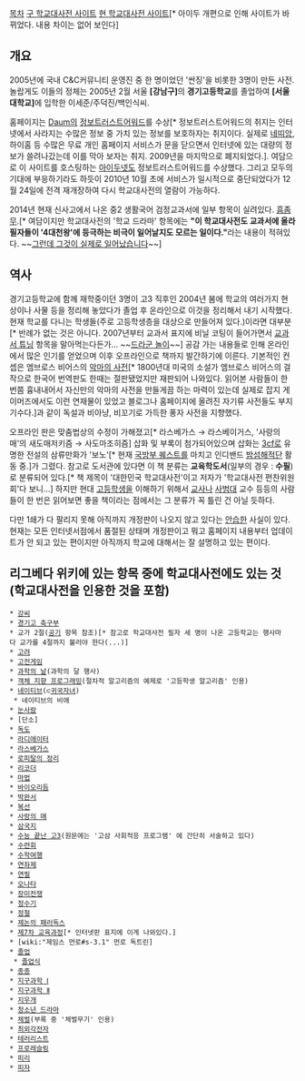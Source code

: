 [[목차]]
[http://old.idoo.net/?menu=schooldic  구 학교대사전 사이트]
[http://dic.idoo.net/  현 학교대사전 사이트][* 아이두 개편으로 인해 사이트가 바뀌었다. 내용 차이는 없어 보인다]

== 개요 ==
2005년에 국내 C&C커뮤니티 운영진 중 한 명이었던 '싼징'을 비롯한 3명이 만든 사전. 놀랍게도 이들의 정체는 2005년 2월 서울 '''[강남구]'''의 '''경기고등학교'''를 졸업하여 '''[서울대학교]'''에 입학한 이세준/주덕진/백인식씨.

홈페이지는 [[Daum]]의 [http://trust.daum.net/daum/main.htm 정보트러스트어워드]를 수상[* 정보트러스트어워드의 취지는 인터넷에서 사라지는 수많은 정보 중 가치 있는 정보를 보호하자는 취지이다. 실제로 [[네띠앙]], 하이홈 등 수많은 무료 개인 홈페이지 서비스가 문을 닫으면서 인터넷에 있는 대량의 정보가 쓸려나갔는데 이를 막아 보자는 취지. 2009년을 마지막으로 폐지되었다.]. 여담으로 이 사이트를 호스팅하는 [[아이두넷]]도 정보트러스트어워드를 수상했다. 그리고 모두의 기대에 부응하기라도 하듯이 2010년 10월 초에 서비스가 일시적으로 중단되었다가 12월 24일에 전격 재개장하여 다시 학교대사전의 열람이 가능하다.

2014년 현재 신사고에서 나온 중2 생활국어 검정교과서에 일부 항목이 실려있다. [[흠좀무]].[* 여담이지만 학교대사전의 '학교 드라마' 항목에는 '''"이 학교대사전도 교과서에 올라 필자들이 '4대천왕'에 등극하는 비극이 일어날지도 모르는 일이다."'''라는 내용이 적혀있다. ~~[[그런데 그것이 실제로 일어났습니다]]~~]

== 역사 ==
경기고등학교에 함께 재학중이던 3명이 고3 직후인 2004년 봄에 학교의 여러가지 현상이나 사물 등을 정리해 놓았다가 졸업 후 온라인으로 이것을 정리해서 내기 시작했다. 현재 학교를 다니는 학생들(주로 고등학생층을 대상으로 만들어져 있다.)이라면 대부분[* 반례가 없는 것은 아니다. 2007년부터 교과서 표지에 비닐 코팅이 들어가면서 [[교과서 튜닝]] 항목을 말아먹는다든가... ~~[[하지만 유성펜이 나타나면 어떨까? 유! 성! 펜!|드라군 놀이]]~~] 공감 가는 내용들로 인해 온라인에서 많은 인기를 얻었으며 이후 오프라인으로 책까지 발간하기에 이른다. 기본적인 컨셉은 엠브로스 비어스의 [[악마의 사전]][* 1800년대 미국의 소설가 엠브로스 비어스의 걸작으로 한국어 번역판도 한때는 절판됐었지만 재판되어 나와있다. 읽어본 사람들이 한 번쯤 흉내내어서 자신만의 악마의 사전을 만들게끔 하는 마력이 있는데 실제로 잡지 게이머즈에서도 이런 연재물이 있었고 블로그나 홈페이지에 올려진 자기류 사전들도 부지기수다.]과 같이 독설과 비아냥, 비꼬기로 가득한 풍자 사전을 지향했다.

오프라인 판은 맞춤법상의 수정이 가해졌고[* 라스베가스 → 라스베이거스, '사랑의 매'의 새도매저키즘 → 사도마조히즘] 삽화 및 부록이 첨가되어있으며 삽화는 [[3cf]]로 유명한 전설의 삼류만화가 '보노'[* 현재 [[국방부 퀘스트]]를 마치고 인디밴드 [[밤섬해적단]] 활동 중.]가 그렸다. 참고로 도서관에 있다면 이 책 분류는 '''교육학도서'''(일부의 경우 : '''수필''')로 분류되어 있다.[* 책 제목이 '대한민국 학교대사전'이고 저자가 '학교대사전 편찬위원회'다 보니...] 하지만 현대 [[고등학생]]을 이해하기 위해서 [[교사]]나 [[사범대]] 교수 등등의 사람들이 한 번은 읽어보면 좋을 책이라는 점에서는 그 분류가 꼭 틀린 건 아닐 듯하다.

다만 1쇄가 다 팔리지 못해 아직까지 개정판이 나오지 않고 있다는 [[안습]]한 사실이 있다. 현재는 모든 인터넷서점에서 품절된 상태며 개정판이고 뭐고 홈페이지 내용부터 업데이트가 안 되고 있는 편이지만 아직까지 학교에 대해서는 잘 설명하고 있는 편이다.

== 리그베다 위키에 있는 항목 중에 학교대사전에도 있는 것(학교대사전을 인용한 것을 포함) ==
 * [[강씨]]
 * [[경기고 축구부]]
 * 교가 2절([[공기]] 항목 참조)[* 참고로 학교대사전 필자 세 명이 나온 고등학교는 행사마다 교가를 4절까지 불러야 한다(...)]
 * [[고려]]
 * [[고전게임]]
 * [[과학의 날]](과학의 달 행사)
 * [[객체 지향 프로그래밍]](절차적 알고리즘의 예제로 '고등학생 알고리즘' 인용)
 * [[네이티브]](⊂[[귀국자녀]])
  * 네이티브의 비애
 * [[눈사람]]
 * [단소]
 * [[독도]]
 * [[라디에이터]]
 * [[라스베가스]]
 * [[로피탈의 정리]]
 * [[리코더]]
 * [[마법]]
 * [[바이오리듬]]
 * [[박완서]]
 * [[복선]]
 * [[사랑의 매]]
 * [[삼국지]]
 * [[수능 끝난 고3]](원문에는 '고삼 사회적응 프로그램' 에 간단히 서술하고 있다)
 * [[수련회]]
 * [[수학여행]]
 * [[연좌제]]
 * [[연필]]
 * [[오나타]]
 * [[장미전쟁]]
 * [[정수기]]
 * [[정철]] 
 * [[제논의 패러독스]]
 * [[제7차 교육과정]][* 인터넷판 표지에 이게 나와있다.]
 * [wiki:"제임스 먼로#s-3.1" 먼로 독트린]
 * [[졸업]]
  * [[졸업식]]
 * [[종종]]
 * [[지구과학 Ⅰ]]
 * [[지구과학 Ⅱ]]
 * [[지우개]]
 * [[청소년 드라마]]
 * [[체벌]](부록 중 '체벌무기' 인용) 
 * [[최외각전자]]
 * [[테러리스트]]
 * [[프로레슬링]]
 * [[피리]]
 * [[피자]]
